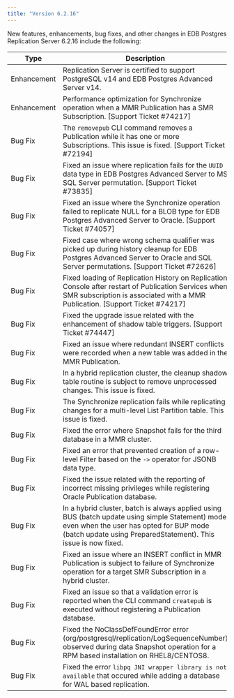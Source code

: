 ```yaml
---
title: "Version 6.2.16"
---
```



New features, enhancements, bug fixes, and other changes in EDB Postgres Replication Server 6.2.16 include the following:

| Type        | Description |
| ----------- |------------ |
| Enhancement |  Replication Server is certified to support PostgreSQL v14 and EDB Postgres Advanced Server v14. |
| Enhancement | Performance optimization for Synchronize operation when a MMR Publication has a SMR Subscription. [Support Ticket #74217]  |
| Bug Fix | The `removepub` CLI command removes a Publication while it has one or more Subscriptions. This issue is fixed. [Support Ticket #72194] |
| Bug Fix | Fixed an issue where replication fails for the `UUID` data type in EDB Postgres Advanced Server to MS SQL Server permutation.  [Support Ticket #73835] |
| Bug Fix | Fixed an issue where the Synchronize operation failed to replicate NULL for a BLOB type for EDB Postgres Advanced Server to Oracle. [Support Ticket #74057] |
| Bug Fix | Fixed case where wrong schema qualifier was picked up during history cleanup for EDB Postgres Advanced Server to Oracle and SQL Server permutations. [Support Ticket #72626] |
| Bug Fix | Fixed loading of Replication History on Replication Console after restart of Publication Services when SMR subscription is associated with a MMR Publication. [Support Ticket #74217] |
| Bug Fix | Fixed the upgrade issue related with the enhancement of shadow table triggers. [Support Ticket #74447] |
| Bug Fix | Fixed an issue where redundant INSERT conflicts were recorded when a new table was added in the MMR Publication. |
| Bug Fix | In a hybrid replication cluster, the cleanup shadow table routine is subject to remove unprocessed changes. This issue is fixed. |
| Bug Fix | The Synchronize replication fails while replicating changes for a multi-level List Partition table. This issue is fixed. |
| Bug Fix | Fixed the error where Snapshot fails for the third database in a MMR cluster. |
| Bug Fix | Fixed an error that prevented creation of a row-level Filter based on the `->` operator for JSONB data type. |
| Bug Fix | Fixed the issue related with the reporting of incorrect missing privileges while registering Oracle Publication database. |
| Bug Fix | In a hybrid cluster, batch is always applied using BUS (batch update using simple Statement) mode even when the user has opted for BUP mode (batch update using PreparedStatement).  This issue is now fixed. |
| Bug Fix | Fixed an issue where an INSERT conflict in MMR Publication is subject to failure of Synchronize operation for a target SMR Subscription in a hybrid cluster. |
| Bug Fix | Fixed an issue so that a validation  error is reported when the CLI command `createpub` is executed without registering a Publication database. |
| Bug Fix | Fixed the NoClassDefFoundError error (org/postgresql/replication/LogSequenceNumber) observed during data Snapshot operation for a RPM based installation on RHEL8/CENTOS8. |
| Bug Fix | Fixed the error `libpq JNI wrapper library is not available` that occured while adding a database for WAL based replication.

